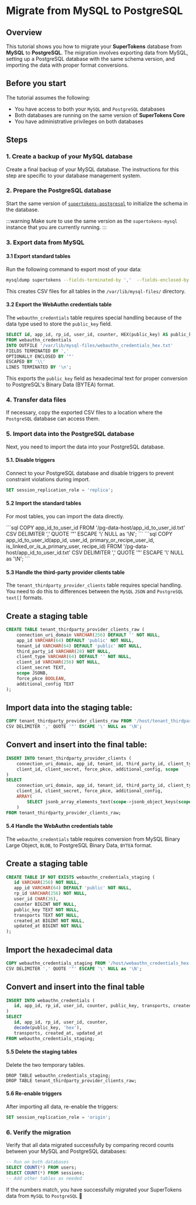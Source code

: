 # Migrate from MySQL to PostgreSQL

## Overview

This tutorial shows you how to migrate your **SuperTokens** database from **MySQL** to **PostgreSQL**.
The migration involves exporting data from MySQL, setting up a PostgreSQL database with the same schema version, and importing the data with proper format conversions.

## Before you start

The tutorial assumes the following:

- You have access to both your `MySQL` and `PostgreSQL` databases
- Both databases are running on the same version of **SuperTokens Core**
- You have administrative privileges on both databases

## Steps

### 1. Create a backup of your MySQL database

Create a final backup of your MySQL database.
The instructions for this step are specific to your database management system.

### 2. Prepare the PostgreSQL database

Start the same version of [`supertokens-postgresql`](https://hub.docker.com/r/supertokens/supertokens-postgresql) to initialize the schema in the database.

:::warning
Make sure to use the same version as the `supertokens-mysql` instance that you are currently running.
:::

### 3. Export data from MySQL

#### 3.1 Export standard tables

Run the following command to export most of your data:

```bash
mysqldump supertokens --fields-terminated-by ','  --fields-enclosed-by '"' --fields-escaped-by '\'  --no-create-info --tab /var/lib/mysql-files/
```

This creates CSV files for all tables in the `/var/lib/mysql-files/` directory.

#### 3.2 Export the WebAuthn credentials table

The `webauthn_credentials` table requires special handling because of the data type used to store the `public_key` field.

```sql
SELECT id, app_id, rp_id, user_id, counter, HEX(public_key) AS public_key, transports, created_at, updated_at 
FROM webauthn_credentials 
INTO OUTFILE '/var/lib/mysql-files/webauthn_credentials_hex.txt' 
FIELDS TERMINATED BY ',' 
OPTIONALLY ENCLOSED BY '"' 
ESCAPED BY '\\' 
LINES TERMINATED BY '\n';
```

This exports the `public_key` field as hexadecimal text for proper conversion to PostgreSQL's Binary Data (BYTEA) format.

### 4. Transfer data files

If necessary, copy the exported CSV files to a location where the `PostgreSQL` database can access them.

### 5. Import data into the PostgreSQL database

Next, you need to import the data into your PostgreSQL database.

#### 5.1. Disable triggers

Connect to your PostgreSQL database and disable triggers to prevent constraint violations during import.

```sql
SET session_replication_role = 'replica';
```

#### 5.2 Import the standard tables

For most tables, you can import the data directly.

<Tabs>
<TabItem value="without-order" label="Without specifying column order">
```sql
COPY app_id_to_user_id FROM '/pg-data-host/app_id_to_user_id.txt' 
CSV DELIMITER ',' QUOTE '"' ESCAPE '\' NULL as '\N';
```
</TabItem>

<TabItem value="with-order" label="With specifying column order">
```sql
COPY app_id_to_user_id(app_id, user_id, primary_or_recipe_user_id, is_linked_or_is_a_primary_user, recipe_id) 
FROM '/pg-data-host/app_id_to_user_id.txt' 
CSV DELIMITER ',' QUOTE '"' ESCAPE '\' NULL as '\N';
```
</TabItem>

</Tabs>


#### 5.3 Handle the third-party provider clients table

The `tenant_thirdparty_provider_clients` table requires special handling.
You need to do this to differences between the `MySQL` `JSON` and `PostgreSQL` `text[]` formats.

<Steps>

## Create a staging table

```sql
CREATE TABLE tenant_thirdparty_provider_clients_raw (
    connection_uri_domain VARCHAR(256) DEFAULT '' NOT NULL,
    app_id VARCHAR(64) DEFAULT 'public' NOT NULL,
    tenant_id VARCHAR(64) DEFAULT 'public' NOT NULL,
    third_party_id VARCHAR(28) NOT NULL,
    client_type VARCHAR(64) DEFAULT '' NOT NULL,
    client_id VARCHAR(256) NOT NULL,
    client_secret TEXT,
    scope JSONB,
    force_pkce BOOLEAN,
    additional_config TEXT
);
```

## Import data into the staging table:

```sql
COPY tenant_thirdparty_provider_clients_raw FROM '/host/tenant_thirdparty_provider_clients.txt' 
CSV DELIMITER ',' QUOTE '"' ESCAPE '\' NULL as '\N';
```

## Convert and insert into the final table:

```sql
INSERT INTO tenant_thirdparty_provider_clients (
    connection_uri_domain, app_id, tenant_id, third_party_id, client_type,
    client_id, client_secret, force_pkce, additional_config, scope
)
SELECT
    connection_uri_domain, app_id, tenant_id, third_party_id, client_type,
    client_id, client_secret, force_pkce, additional_config,
    ARRAY(
        SELECT jsonb_array_elements_text(scope->jsonb_object_keys(scope))
    )
FROM tenant_thirdparty_provider_clients_raw;
```

</Steps>

#### 5.4 Handle the WebAuthn credentials table

The `webauthn_credentials` table requires conversion from MySQL Binary Large Object, `BLOB`, to PostgreSQL Binary Data, `BYTEA` format.

<Steps>

## Create a staging table

```sql
CREATE TABLE IF NOT EXISTS webauthn_credentials_staging (
   id VARCHAR(256) NOT NULL,
   app_id VARCHAR(64) DEFAULT 'public' NOT NULL,
   rp_id VARCHAR(256) NOT NULL,
   user_id CHAR(36),
   counter BIGINT NOT NULL,
   public_key TEXT NOT NULL,
   transports TEXT NOT NULL,
   created_at BIGINT NOT NULL,
   updated_at BIGINT NOT NULL
);
```

## Import the hexadecimal data

```sql
COPY webauthn_credentials_staging FROM '/host/webauthn_credentials_hex.txt' 
CSV DELIMITER ',' QUOTE '"' ESCAPE '\' NULL as '\N';
```

## Convert and insert into the final table

```sql
INSERT INTO webauthn_credentials (
   id, app_id, rp_id, user_id, counter, public_key, transports, created_at, updated_at
)
SELECT 
   id, app_id, rp_id, user_id, counter, 
   decode(public_key, 'hex'), 
   transports, created_at, updated_at 
FROM webauthn_credentials_staging;
```

</Steps>


#### 5.5 Delete the staging tables

Delete the two temporary tables.

```
DROP TABLE webauthn_credentials_staging;
DROP TABLE tenant_thirdparty_provider_clients_raw;
```

#### 5.6 Re-enable triggers

After importing all data, re-enable the triggers:

```sql
SET session_replication_role = 'origin';
```

### 6. Verify the migration

Verify that all data migrated successfully by comparing record counts between your MySQL and PostgreSQL databases:

```sql
-- Run on both databases
SELECT COUNT(*) FROM users;
SELECT COUNT(*) FROM sessions;
-- Add other tables as needed
```

If the numbers match, you have successfully migrated your SuperTokens data from `MySQL` to `PostgreSQL` :tada:



